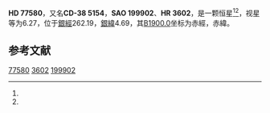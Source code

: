 {{Starbox begin
| name = HD 77580
}}
{{Starbox observe
| epoch = [[J2000.0|J2000.0]]
| constell = {{星座名待查}}<ref name=SIMBAD>{{cite web
 | url=http://simbad.u-strasbg.fr/simbad/sim-id?Ident=HR+3602
 | title =Pulsating variable Star
 | publisher=Centre de Données astronomiques de Strasbourg
 | work=SIMBAD
 | accessdate=2012-07-13}}</ref><ref name=DATA>{{cite web
 | url=http://vizier.u-strasbg.fr/viz-bin/VizieR-5?-out.add=.&-source=5050&-corr=PK=HR&-out.max=9999&HR=3602
 | title=VizieR Detailed Page
 | accessdate=2012-07-13
 | archive-date=2019-02-16
 | archive-url=https://web.archive.org/web/20190216120740/http://vizier.u-strasbg.fr/viz-bin/VizieR-5?-out.add=.&-source=5050&-corr=PK=HR&-out.max=9999&HR=3602
 | dead-url=no
 }}</ref>
| 星官 = 
| ra = {{RA|9|2|6.4}}<ref name=SIMBAD /><ref name=DATA />
| dec = {{DEC|-39|24|9}}<ref name=SIMBAD /><ref name=DATA />
| appmag_v = 6.27<ref name=SIMBAD /><ref name=DATA />
}}
{{Starbox character
| class = K1III-IV<ref name=SIMBAD /><ref name=DATA />
| b-v = 1<ref name=SIMBAD /><ref name=DATA />
| u-b = <ref name=SIMBAD /><ref name=DATA />
| r-i = <ref name=SIMBAD /><ref name=DATA />
| variable = 
}}
{{Starbox astrometry
| radial_v = 
| prop_mo_ra = 18
| parallax = 
| p_error = 
}}
{{Starbox catalog
| names =CD-38 5154，[[SAO星表|SAO]] 199902，[[HD星表|HD]] 77580，[[HR星表|HR]] 3602}}
{{Starbox reference |Simbad=HR+3602}}
{{Starbox end}}

'''HD 77580'''，又名'''CD-38 5154'''，'''SAO 199902'''、'''HR 3602'''，是一颗恒星<ref name=SIMBAD /><ref name=DATA />，视星等为6.27，位于[[銀道座標系|銀經]]262.19，[[銀道座標系|銀緯]]4.69，其[[B1900.0|B1900.0]]坐标为赤經{{RA|8|58|16.4}}，赤緯{{DEC|-39|4.69|32}}。

== 参考文献 ==
{{reflist}}

{{star-stub}}

[[Category:HD和HDE天體|77580]]
[[Category:HR天體|3602]]
[[Category:SAO天體|199902]]